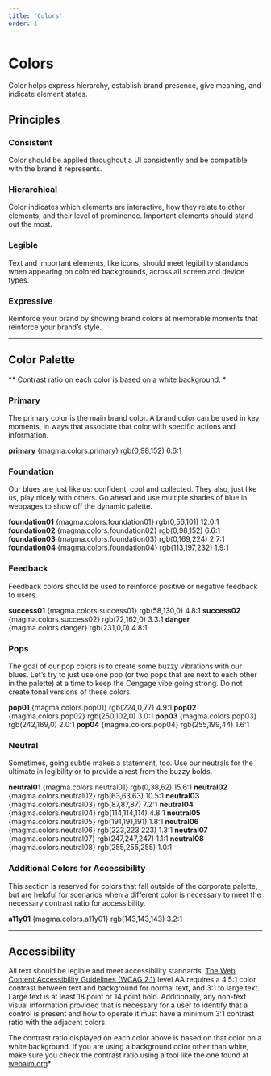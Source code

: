 ```yaml
---
title: 'Colors'
order: 1
---
```





# Colors
Color helps express hierarchy, establish brand presence, give meaning, and indicate element states.

## Principles
### Consistent
Color should be applied throughout a UI consistently and be compatible with the brand it represents.
### Hierarchical
Color indicates which elements are interactive, how they relate to other elements, and their level of prominence. Important elements should stand out the most.
### Legible
Text and important elements, like icons, should meet legibility standards when appearing on colored backgrounds, across all screen and device types.
### Expressive
Reinforce your brand by showing brand colors at memorable moments that reinforce your brand’s style.
<span class="horizontal-spacer"></span>

<hr class="article-divider" />

## Color Palette
*&ast; Contrast ratio on each color is based on a white background. *
### Primary
The primary color is the main brand color.  A brand color can be used in key moments, in ways that associate that color with specific actions and information.
<div class="swatch-rows">
  <ColorSwatch color={magma.colors.primary}>
    <span><strong>primary</strong></span>
    <span class="color-hex">{magma.colors.primary}</span>
    <span>rgb(0,98,152)</span>
    <span>6.6:1</span>
  </ColorSwatch>
</div>

### Foundation
Our blues are just like us: confident, cool and collected. They also, just like us, play nicely with others. Go ahead and use multiple shades of blue in webpages to show off the dynamic palette.
<div class="swatch-rows">
  <ColorSwatch color={magma.colors.foundation01}>
    <span><strong>foundation01</strong></span>
    <span class="color-hex">{magma.colors.foundation01}</span>
    <span>rgb(0,56,101)</span>
    <span>12.0:1</span>
  </ColorSwatch>

  <ColorSwatch color={magma.colors.foundation02}>
    <span><strong>foundation02</strong></span>
    <span class="color-hex">{magma.colors.foundation02}</span>
    <span>rgb(0,98,152)</span>
    <span>6.6:1</span>
  </ColorSwatch>

  <ColorSwatch color={magma.colors.foundation03}>
    <span><strong>foundation03</strong></span>
    <span class="color-hex">{magma.colors.foundation03}</span>
    <span>rgb(0,169,224)</span>
    <span>2.7:1</span>
  </ColorSwatch>

  <ColorSwatch color={magma.colors.foundation04}>
    <span><strong>foundation04</strong></span>
    <span class="color-hex">{magma.colors.foundation04}</span>
    <span>rgb(113,197,232)</span>
    <span>1.9:1</span>
  </ColorSwatch>
</div>

### Feedback
Feedback colors should be used to reinforce positive or negative feedback to users.
<div class="swatch-rows">
  <ColorSwatch color={magma.colors.success01}>
    <span><strong>success01</strong></span>
    <span class="color-hex">{magma.colors.success01}</span>
    <span>rgb(58,130,0)</span>
    <span>4.8:1</span>
  </ColorSwatch>
  <ColorSwatch color={magma.colors.success02}>
    <span><strong>success02</strong></span>
    <span class="color-hex">{magma.colors.success02}</span>
    <span>rgb(72,162,0)</span>
    <span>3.3:1</span>
  </ColorSwatch>
  <ColorSwatch color={magma.colors.danger}>
    <span><strong>danger</strong></span>
    <span class="color-hex">{magma.colors.danger}</span>
    <span>rgb(231,0,0)</span>
    <span>4.8:1</span>
  </ColorSwatch>
</div>


### Pops
The goal of our pop colors is to create some buzzy vibrations with our blues. Let’s try to just use one pop (or two pops that are next to each other in the palette) at a time to keep the Cengage vibe going strong.  Do not create tonal versions of these colors.
<div class="swatch-rows">
  <ColorSwatch color={magma.colors.pop01}>
    <span><strong>pop01</strong></span>
    <span class="color-hex">{magma.colors.pop01}</span>
    <span>rgb(224,0,77)</span>
    <span>4.9:1</span>
  </ColorSwatch>
  <ColorSwatch color={magma.colors.pop02}>
    <span><strong>pop02</strong></span>
    <span class="color-hex">{magma.colors.pop02}</span>
    <span>rgb(250,102,0)</span>
    <span>3.0:1</span>
  </ColorSwatch>
  <ColorSwatch color={magma.colors.pop03}>
    <span><strong>pop03</strong></span>
    <span class="color-hex">{magma.colors.pop03}</span>
    <span>rgb(242,169,0)</span>
    <span>2.0:1</span>
  </ColorSwatch>
  <ColorSwatch color={magma.colors.pop04}>
    <span><strong>pop04</strong></span>
    <span class="color-hex">{magma.colors.pop04}</span>
    <span>rgb(255,199,44)</span>
    <span>1.6:1</span>
  </ColorSwatch>
</div>

### Neutral
Sometimes, going subtle makes a statement, too. Use our neutrals for the ultimate in legibility or to provide a rest from the buzzy bolds.
<div class="swatch-rows">
  <ColorSwatch color={magma.colors.neutral01}>
    <span><strong>neutral01</strong></span>
    <span class="color-hex">{magma.colors.neutral01}</span>
    <span>rgb(0,38,62)</span>
    <span>15.6:1</span>
  </ColorSwatch>
  <ColorSwatch color={magma.colors.neutral02}>
    <span><strong>neutral02</strong></span>
    <span class="color-hex">{magma.colors.neutral02}</span>
    <span>rgb(63,63,63)</span>
    <span>10.5:1</span>
  </ColorSwatch>
  <ColorSwatch color={magma.colors.neutral03}>
    <span><strong>neutral03</strong></span>
    <span class="color-hex">{magma.colors.neutral03}</span>
    <span>rgb(87,87,87)</span>
    <span>7.2:1</span>
  </ColorSwatch>
  <ColorSwatch color={magma.colors.neutral04}>
    <span><strong>neutral04</strong></span>
    <span class="color-hex">{magma.colors.neutral04}</span>
    <span>rgb(114,114,114)</span>
    <span>4.8:1</span>
  </ColorSwatch>
  <ColorSwatch color={magma.colors.neutral05}>
    <span><strong>neutral05</strong></span>
    <span class="color-hex">{magma.colors.neutral05}</span>
    <span>rgb(191,191,191)</span>
    <span>1.8:1</span>
  </ColorSwatch>
  <ColorSwatch color={magma.colors.neutral06}>
    <span><strong>neutral06</strong></span>
    <span>{magma.colors.neutral06}</span>
    <span>rgb(223,223,223)</span>
    <span>1.3:1</span>
  </ColorSwatch>
  <ColorSwatch color={magma.colors.neutral07}>
    <span><strong>neutral07</strong></span>
    <span class="color-hex">{magma.colors.neutral07}</span>
    <span>rgb(247,247,247)</span>
    <span>1.1:1</span>
  </ColorSwatch>
  <ColorSwatch color={magma.colors.neutral08}>
    <span><strong>neutral08</strong></span>
    <span class="color-hex">{magma.colors.neutral08}</span>
    <span>rgb(255,255,255)</span>
    <span>1.0:1</span>
  </ColorSwatch>
</div>

### Additional Colors for Accessibility
This section is reserved for colors that fall outside of the corporate palette, but are helpful for scenarios when a different color is necessary to meet the necessary contrast ratio for accessibility.
<div class="swatch-rows">
  <ColorSwatch color={magma.colors.a11y01}>
    <span><strong>a11y01</strong></span>
    <span class="color-hex">{magma.colors.a11y01}</span>
    <span>rgb(143,143,143)</span>
    <span>3.2:1</span>
  </ColorSwatch>
</div>

<span class="horizontal-spacer"></span>
<hr class="article-divider" />

## Accessibility
All text should be legible and meet accessibility standards. [The Web Content Accessibility Guidelines (WCAG 2.1)](https://www.w3.org/TR/WCAG21/#contrast-minimum) level AA requires a 4.5:1 color contrast between text and background for normal text, and 3:1 to large text. Large text is at least 18 point or 14 point bold.  Additionally,  any non-text visual information provided that is necessary for a user to identify that a control is present and how to operate it must have a minimum 3:1 contrast ratio with the adjacent colors.

The contrast ratio displayed on each color above is based on that color on a white background.  If you are using a background color other than white, make sure you check the contrast ratio using a tool like the one found at [webaim.org](https://webaim.org/resources/contrastchecker/)*

<span class="horizontal-spacer"></span>
